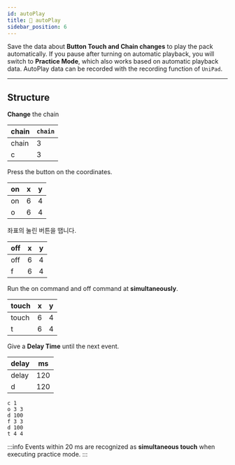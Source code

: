 ```yaml
---
id: autoPlay
title: 📄 autoPlay
sidebar_position: 6
---
```



Save the data about **Button Touch and Chain changes** to play the pack automatically. If you pause after turning on automatic playback, you will switch to **Practice Mode**, which also works based on automatic playback data. AutoPlay data can be recorded with the recording function of `UniPad`.

---

## Structure

<Tabs>
<TabItem value="chain" label="chain" default>

**Change** the chain

| chain | `chain` |
| ----- | ------- |
| chain | 3       |
| c     | 3       |

</TabItem>

<TabItem value="on" label="on">

Press the button on the coordinates.

| on  | x   | y   |
| --- | --- | --- |
| on  | 6   | 4   |
| o   | 6   | 4   |

</TabItem>

<TabItem value="off" label="off">

좌표의 눌린 버튼을 땝니다.

| off | x   | y   |
| --- | --- | --- |
| off | 6   | 4   |
| f   | 6   | 4   |

</TabItem>

<TabItem value="touch" label="touch">

Run the on command and off command at **simultaneously**.

| touch | x   | y   |
| ----- | --- | --- |
| touch | 6   | 4   |
| t     | 6   | 4   |

</TabItem>

<TabItem value="delay" label="delay">

Give a **Delay Time** until the next event.

| delay | ms  |
| ----- | --- |
| delay | 120 |
| d     | 120 |

</TabItem>
</Tabs>

```text title="autoPlay"
c 1
o 3 3
d 100
f 3 3
d 100
t 4 4
```

:::info
Events within 20 ms are recognized as **simultaneous touch** when executing practice mode.
:::
